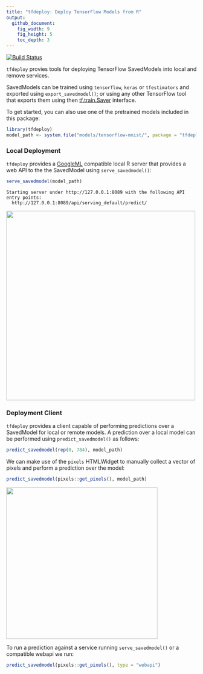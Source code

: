 ```yaml
---
title: "tfdeploy: Deploy TensorFlow Models from R"
output:
  github_document:
    fig_width: 9
    fig_height: 5
    toc_depth: 3
---
```


[![Build Status](https://travis-ci.org/rstudio/tfdeploy.svg?branch=master)](https://travis-ci.org/rstudio/tfdeploy)

`tfdeploy` provies tools for deploying TensorFlow SavedModels into local and remove
services.

SavedModels can be trained using `tensorflow`, `keras` or `tfestimators`
and exported using `export_savedmodel()`; or using any other TensorFlow tool
that exports them using then
[tf.train.Saver](https://www.tensorflow.org/api_docs/python/tf/train/Saver) interface.

To get started, you can also use one of the pretrained models included in this
package:

```r
library(tfdeploy)
model_path <- system.file("models/tensorflow-mnist/", package = "tfdeploy")
```

### Local Deployment

`tfdeploy` provides a [GoogleML](https://cloud.google.com/ml-engine/docs/prediction-overview) compatible local R server that provides a web API to the the SavedModel using
`serve_savedmodel()`:

```r
serve_savedmodel(model_path)
```
```
Starting server under http://127.0.0.1:8089 with the following API entry points:
  http://127.0.0.1:8089/api/serving_default/predict/
```

<img src="tools/readme/swagger.png" width=500 />

### Deployment Client

`tfdeploy` provides a client capable of performing predictions over a SavedModel
for local or remote models. A prediction over a local model can 
be performed using `predict_savedmodel()` as follows:

```r
predict_savedmodel(rep(0, 784), model_path)
```

We can make use of the `pixels` HTMLWidget to manually collect a vector of pixels
and perform a prediction over the model:

```r
predict_savedmodel(pixels::get_pixels(), model_path)
```

<img src="tools/readme/mnist-digits.gif" width=400 />

To run a prediction against a service running `serve_savedmodel()` or a
compatible webapi we run:

```r
predict_savedmodel(pixels::get_pixels(), type = "webapi")
```
